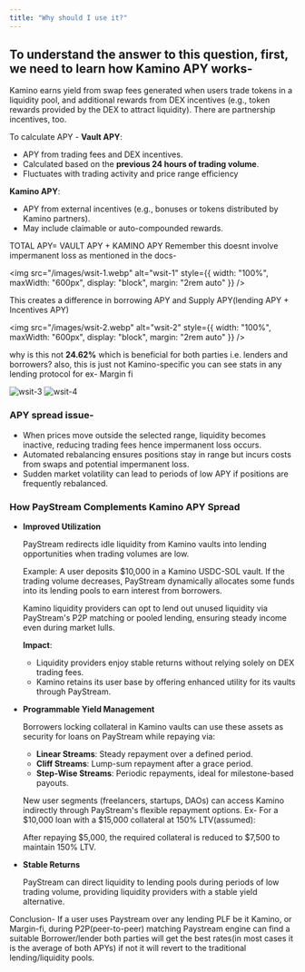 ```yaml
---
title: "Why should I use it?"
---
```


## To understand the answer to this question, first, we need to learn how Kamino APY works-

Kamino earns yield from swap fees generated when users trade tokens in a liquidity pool, and additional rewards from DEX incentives (e.g., token rewards provided by the DEX to attract liquidity). There are partnership incentives, too.

To calculate APY - **Vault APY**:

- APY from trading fees and DEX incentives.
- Calculated based on the **previous 24 hours of trading volume**.
- Fluctuates with trading activity and price range efficiency

**Kamino APY**:

- APY from external incentives (e.g., bonuses or tokens distributed by Kamino partners).
- May include claimable or auto-compounded rewards.

TOTAL APY= VAULT APY \+ KAMINO APY Remember this doesnt involve impermanent loss as mentioned in the docs-

<img src="/images/wsit-1.webp" alt="wsit-1" style={{ width: "100%", maxWidth: "600px", display: "block", margin: "2rem auto" }} />

This creates a difference in borrowing APY and Supply APY(lending APY \+ Incentives APY)

<img src="/images/wsit-2.webp" alt="wsit-2" style={{ width: "100%", maxWidth: "600px", display: "block", margin: "2rem auto" }} />

why is this not **24.62%** which is beneficial for both parties i.e. lenders and borrowers? also, this is just not Kamino-specific you can see stats in any lending protocol for ex- Margin fi

<div style={{ display: "flex", gap: "2rem", justifyContent: "center", margin: "2rem 0" }}>
  <img src="/images/wsit-3.webp" alt="wsit-3" style={{ width: "48%", maxWidth: "400px" }} />
  <img src="/images/wsit-4.webp" alt="wsit-4" style={{ width: "48%", maxWidth: "400px" }} />
</div>


### APY spread issue-

- When prices move outside the selected range, liquidity becomes inactive, reducing trading fees hence impermanent loss occurs.
- Automated rebalancing ensures positions stay in range but incurs costs from swaps and potential impermanent loss.
- Sudden market volatility can lead to periods of low APY if positions are frequently rebalanced.

### **How PayStream Complements Kamino APY Spread**

- **Improved Utilization**

  PayStream redirects idle liquidity from Kamino vaults into lending opportunities when trading volumes are low.

  Example: A user deposits \$10,000 in a Kamino USDC-SOL vault. If the trading volume decreases, PayStream dynamically allocates some funds into its lending pools to earn interest from borrowers.

  Kamino liquidity providers can opt to lend out unused liquidity via PayStream's P2P matching or pooled lending, ensuring steady income even during market lulls.

  **Impact**:
  - Liquidity providers enjoy stable returns without relying solely on DEX trading fees.
  - Kamino retains its user base by offering enhanced utility for its vaults through PayStream.
- **Programmable Yield Management**

  Borrowers locking collateral in Kamino vaults can use these assets as security for loans on PayStream while repaying via:
  - **Linear Streams**: Steady repayment over a defined period.
  - **Cliff Streams**: Lump-sum repayment after a grace period.
  - **Step-Wise Streams**: Periodic repayments, ideal for milestone-based payouts.

  New user segments (freelancers, startups, DAOs) can access Kamino indirectly through PayStream's flexible repayment options. Ex- For a \$10,000 loan with a \$15,000 collateral at 150% LTV(assumed):

  After repaying \$5,000, the required collateral is reduced to \$7,500 to maintain 150% LTV.
- **Stable Returns**

  PayStream can direct liquidity to lending pools during periods of low trading volume, providing liquidity providers with a stable yield alternative.



Conclusion- If a user uses Paystream over any lending PLF be it Kamino, or Margin-fi, during P2P(peer-to-peer) matching Paystream engine can find a suitable Borrower/lender both parties will get the best rates(in most cases it is the average of both APYs) if not it will revert to the traditional lending/liquidity pools.







